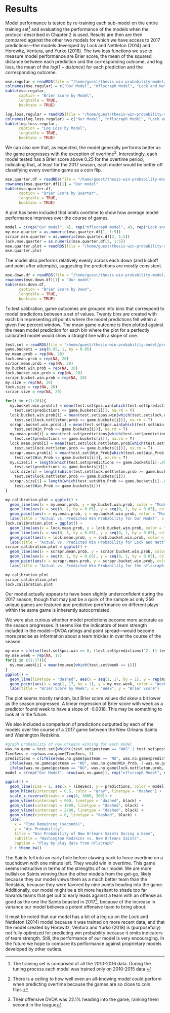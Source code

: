 # Results

Model performance is tested by re-training each sub-model on the entire training set^[The training set is comprised of all the 2010-2016 data. During the tuning process each model was trained only on 2010-2015 data.] and evaluating the performance of the models when the protocol described in Chapter 2 is used. Results are then are then compared against the other two models for which we have access to 2017 predictions—the models developed by Lock and Nettleton (2014) and Horowitz, Ventura, and Yurko (2018). The two loss functions we use to measure model performance are Brier score, the mean of the squared distance between each prediction and the corresponding outcome, and log loss, the mean of the $log(1 - distance)$ for each prediction and the corresponding outcome. 

```r
mse.regular = readRDS(file = "/home/guest/thesis-win-probability-model/mse-regular.Rda")
colnames(mse.regular) = c("Our Model", "nflscrapR Model", "Lock and Nettleton Model")
kable(mse.regular, 
      caption = "Brier Score by Model",
      longtable = TRUE,
      booktabs = TRUE)

log.loss.regular = readRDS(file = "/home/guest/thesis-win-probability-model/log-loss-regular.Rda")
colnames(log.loss.regular) = c("Our Model", "nflscrapR Model", "Lock and Nettleton Model")
kable(log.loss.regular, 
      caption = "Log Loss by Model",
      longtable = TRUE,
      booktabs = TRUE)
```

We can also see that, as expected, the model generally performs better as the game progresses with the exception of overtime^[There is a ceiling to how well even an all-knowing model could perform when predicting overtime because the games are so close to coin flips.]. Interestingly, each model tested has a Brier score above 0.25 for the overtime period, indicating that, at least for the 2017 season, each model would be better off classifying every overtime game as a coin flip.

```r
mse.quarter.df = readRDS(file = "/home/guest/thesis-win-probability-model/mse-quarter-df.Rda")
rownames(mse.quarter.df)[1] = "Our model"
kable(mse.quarter.df, 
      caption = "Brier Score by Quarter",
      longtable = TRUE,
      booktabs = TRUE)
```

A plot has been included that omits overtime to show how average model performance improves over the course of games.

```r
model = c(rep("Our model", 4), rep("nflscrapR model", 4), rep("Lock and Nettleton model", 4))
my.mse.quarter = as.numeric(mse.quarter.df[1, 1:5])
scrapr.mse.quarter = as.numeric(mse.quarter.df[2, 1:5])
lock.mse.quarter = as.numeric(mse.quarter.df[3, 1:5])
mse.quarter.plot = readRDS(file = "/home/guest/thesis-win-probability-model/mse-quarter-plot.Rda")
mse.quarter.plot
```

The model also performs relatively evenly across each down (and kickoff and point after attempts), suggesting the predictions are mostly consistent.

```r
mse.down.df = readRDS(file = "/home/guest/thesis-win-probability-model/mse-down-df.Rda")
rownames(mse.down.df)[1] = "Our model"
kable(mse.down.df, 
      caption = "Brier Score by Down",
      longtable = TRUE,
      booktabs = TRUE)
```


To test calibration, game outcomes are grouped into bins that correspond to model predictions between a set of values. Twenty bins are created with each bin representing all points where the model predictions fell within a given five percent window. The mean game outcome is then plotted against the mean model prediction for each bin where the plot for a perfectly calibrated model would show a straight line with a slope of one. 


```r
test.set = readRDS(file = "/home/guest/thesis-win-probability-model/predictions-2017.Rda")
game.buckets = seq(0.05, 1, by = 0.05)
my.mean.prob = rep(NA, 20)
lock.mean.prob = rep(NA, 20)
scrapr.mean.prob = rep(NA, 20)
my.bucket.win.prob = rep(NA, 20)
lock.bucket.win.prob = rep(NA, 20)
scrapr.bucket.win.prob = rep(NA, 20)
my.size = rep(NA, 20)
lock.size = rep(NA, 20)
scrapr.size = rep(NA, 20)

for(i in c(1:20)){
  my.bucket.win.prob[i] = mean(test.set$pos.win[which(test.set$predictions >= game.buckets[i]-.05 &
    test.set$predictions <= game.buckets[i])], na.rm = T)
  lock.bucket.win.prob[i] = mean(test.set$pos.win[which(test.set$lock.nettleton.prob >= game.buckets[i]-.05 &
    test.set$lock.nettleton.prob <= game.buckets[i])], na.rm = T)
  scrapr.bucket.win.prob[i] = mean(test.set$pos.win[which(test.set$Win_Prob >= game.buckets[i]-.05 &
    test.set$Win_Prob <= game.buckets[i])], na.rm = T)
  my.mean.prob[i] = mean(test.set$predictions[which(test.set$predictions >= game.buckets[i]-.05 &
    test.set$predictions <= game.buckets[i])], na.rm = T)
  lock.mean.prob[i] = mean(test.set$lock.nettleton.prob[which(test.set$lock.nettleton.prob >= game.buckets[i]-.05 &
    test.set$lock.nettleton.prob <= game.buckets[i])], na.rm = T)
  scrapr.mean.prob[i] = mean(test.set$Win_Prob[which(test.set$Win_Prob >= game.buckets[i]-.05 &
    test.set$Win_Prob <= game.buckets[i])], na.rm = T)
  my.size[i] = length(which(test.set$predictions >= game.buckets[i]-.05 &
    test.set$predictions <= game.buckets[i]))
  lock.size[i] = length(which(test.set$lock.nettleton.prob >= game.buckets[i]-.05 &
    test.set$lock.nettleton.prob <= game.buckets[i]))
  scrapr.size[i] = length(which(test.set$Win_Prob >= game.buckets[i]-.05 &
    test.set$Win_Prob <= game.buckets[i]))
}

my.calibration.plot = ggplot() +
  geom_line(aes(x = my.mean.prob, y = my.bucket.win.prob, color = "Model Calibration")) + 
  geom_line(aes(x = seq(0, 1, by = 0.05), y = seq(0, 1, by = 0.05), color = "Perfect Calibration")) +
  geom_point(aes(x = my.mean.prob, y = my.bucket.win.prob, color = "Model Calibration", size = my.size)) + 
  labs(title = "Actual vs. Predicted Win Probability for Our Model", x = "Predicted Win Probability", y = "Actual Win Probability", size = "Size")
lock.calibration.plot = ggplot() +
  geom_line(aes(x = lock.mean.prob, y = lock.bucket.win.prob, color = "Model Calibration")) + 
  geom_line(aes(x = seq(0, 1, by = 0.05), y = seq(0, 1, by = 0.05), color = "Perfect Calibration")) +
  geom_point(aes(x = lock.mean.prob, y = lock.bucket.win.prob, color = "Model Calibration", size = lock.size)) + 
  labs(title = "Actual vs. Predicted Win Probability for Lock and Nettleton's Model", x = "Predicted Win Probability", y = "Actual Win Probability", size = "Size")
scrapr.calibration.plot = ggplot() +
  geom_line(aes(x = scrapr.mean.prob, y = scrapr.bucket.win.prob, color = "Model Calibration")) + 
  geom_line(aes(x = seq(0, 1, by = 0.05), y = seq(0, 1, by = 0.05), color = "Perfect Calibration")) +
  geom_point(aes(x = scrapr.mean.prob, y = scrapr.bucket.win.prob, color = "Model Calibration", size = scrapr.size)) + 
  labs(title = "Actual vs. Predicted Win Probability for the nflscrapR model", x = "Predicted Win Probability", y = "Actual Win Probability", size = "Size")

my.calibration.plot 
scrapr.calibration.plot
lock.calibration.plot
```


Our model actually appears to have been slightly underconfident during the 2017 season, though that may just be a quirk of the sample as only 256 unique games are featured and predictive perofrmance on different plays within the same game is inherently autocorrelated.   

We were also curious whether model predictions become more accurate as the season progresses. It seems like the indicators of team strength included in the model—DVOA ratings and point spread—would become more precise as information about a team trickles in over the course of the season.

```r
my.mse = ifelse(test.set$pos.win == 0, (test.set$predictions)^2, (1-test.set$predictions)^2)
my.mse.week = rep(NA, 17)
for(i in c(1:17)){
  my.mse.week[i] = mean(my.mse[which(test.set$week == i)])
}
ggplot() +
  geom_line(linetype = "dashed", aes(x = seq(1, 17, by = 1), y = rep(mse.regular[1,1], 17), color = "Overall Brier Score")) +
  geom_point(aes(x = seq(1, 17, by = 1), y = my.mse.week, color = "Weekly Brier Score")) + 
  labs(title = "Brier Score by Week", x = "Week", y = "Brier Score")
```

The plot seems mostly random, but Brier score values did skew a bit lower as the season progressed. A linear regression of Brier score with week as a predictor found week to have a slope of -0.0018. This may be something to look at in the future.  

We also included a comparison of predictions outputted by each of the models over the course of a 2017 game between the New Orleans Saints and Washington Redskins.

```r
#graph probability of new orleans winning for each model
was.no.game = test.set[which((test.set$posteam == "WAS" | test.set$posteam == "NO") & (test.set$DefensiveTeam == "WAS" | test.set$DefensiveTeam == "NO")),]
TimeSecs = rep(was.no.game$TimeSecs, 3)
predictions = c(ifelse(was.no.game$posteam == "NO", was.no.game$predictions, 1-was.no.game$predictions),
  ifelse(was.no.game$posteam == "NO", was.no.game$Win_Prob, 1-was.no.game$Win_Prob),
  ifelse(was.no.game$posteam == "NO", was.no.game$lock.nettleton.prob, 1-was.no.game$lock.nettleton.prob))
model = c(rep("Our Model", nrow(was.no.game)), rep("nflscrapR Model", nrow(was.no.game)), rep("Lock and Nettleton Model", nrow(was.no.game)))

ggplot() +
  geom_line(size = 1, aes(x = TimeSecs, y = predictions, color = model), na.rm = T) +
  geom_hline(yintercept = 0.5, color = "gray", linetype = "dashed") +
  scale_x_reverse(breaks = seq(0, 3600, 300)) + 
  geom_vline(xintercept = 900, linetype = "dashed", black) + 
  geom_vline(xintercept = 1800, linetype = "dashed", black) + 
  geom_vline(xintercept = 2700, linetype = "dashed", black) + 
  geom_vline(xintercept = 0, linetype = "dashed", black) + 
  labs(
    x = "Time Remaining (seconds)",
    y = "Win Probability",
    title = "Win Probability of New Orleans Saints During a Game",
    subtitle = "Washington Redskins vs. New Orleans Saints",
    caption = "Play by play data from nflscrapR"
  ) + theme_bw()
```
The Saints fell into an early hole before clawing back to force overtime on a touchdown with one minute left. They would win in overtime. This game seems instructive in terms of the strengths of our model. We are more bullish on Saints winning than the other models from the get-go, likely because they our model views them as a much better team than the Redskins, because they were favored by nine points heading into the game. Additionally, our model might be a bit more hesitant to shade too far towards teams that get out to early leads against a team with an offense as good as the one the Saints boasted in 2017^[Their offensive DVOA was 22.1% heading into the game, ranking them second in the league], because of the increase in variance our model believes a potent offensive team to bring about.

It must be noted that our model has a bit of a leg up on the Lock and Nettleton (2014) model because it was trained on more recent data, and that the model created by Horowitz, Ventura and Yurko (2018) is (purposefully) not fully optimized for predicting win probability because it omits indicators of team strength. Still, the performance of our model is very encouraging. In the future we hope to compare its performance against proprietary models developed by other outlets.